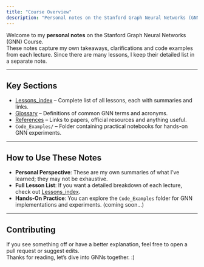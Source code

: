 ```yaml
---
title: "Course Overview"
description: "Personal notes on the Stanford Graph Neural Networks (GNN) Course."
---
```


Welcome to my **personal notes** on the Stanford Graph Neural Networks (GNN) Course.  
These notes capture my own takeaways, clarifications and code examples from each lecture. Since there are many lessons, I keep their detailed list in a separate note. 

***
## Key Sections

- [Lessons_index](/GNN-CS224W-Notes/Lessons_index.html) – Complete list of all lessons, each with summaries and links.
- [Glossary](/GNN-CS224W-Notes/Glossary.html)  – Definitions of common GNN terms and acronyms.
- [References](/GNN-CS224W-Notes/References.html) – Links to papers, official resources and anything useful.
- `Code_Examples/` – Folder containing practical notebooks for hands-on GNN experiments.

***
## How to Use These Notes

- **Personal Perspective**: These are my own summaries of what I’ve learned; they may not be exhaustive.  
- **Full Lesson List**: If you want a detailed breakdown of each lecture, check out [Lessons_index](/GNN-CS224W-Notes/Lessons_index.html). 
- **Hands-On Practice**: You can explore the `Code_Examples` folder for GNN implementations and experiments. (coming soon...)

***

## Contributing

If you see something off or have a better explanation, feel free to open a pull request or suggest edits. <br>
Thanks for reading, let’s dive into GNNs together.  :)